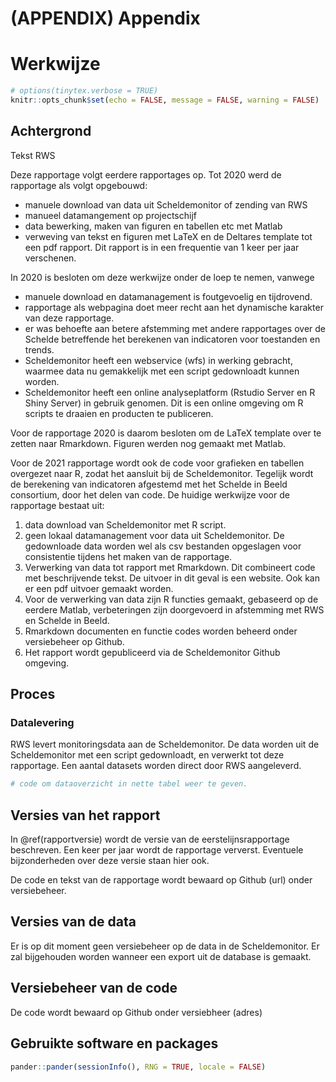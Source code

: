 # (APPENDIX) Appendix {-} 

# Werkwijze


```r
# options(tinytex.verbose = TRUE)
knitr::opts_chunk$set(echo = FALSE,	message = FALSE, warning = FALSE)
```

## Achtergrond

Tekst RWS

Deze rapportage volgt eerdere rapportages op. Tot 2020 werd de rapportage als volgt opgebouwd:

* manuele download van data uit Scheldemonitor of zending van RWS
* manueel datamangement op projectschijf
* data bewerking, maken van figuren en tabellen etc met Matlab
* verweving van tekst en figuren met LaTeX en de Deltares template tot een pdf rapport. Dit rapport is in een frequentie van 1 keer per jaar verschenen. 

In 2020 is besloten om deze werkwijze onder de loep te nemen, vanwege

* manuele download en datamanagement is foutgevoelig en tijdrovend.
* rapportage als webpagina doet meer recht aan het dynamische karakter van deze rapportage.
* er was behoefte aan betere afstemming met andere rapportages over de Schelde betreffende het berekenen van indicatoren voor toestanden en trends.
* Scheldemonitor heeft een webservice (wfs) in werking gebracht, waarmee data nu gemakkelijk met een script gedownloadt kunnen worden. 
* Scheldemonitor heeft een online analyseplatform (Rstudio Server en R Shiny Server) in gebruik genomen. Dit is een online omgeving om R scripts te draaien en producten te publiceren.

Voor de rapportage 2020 is daarom besloten om de LaTeX template over te zetten naar Rmarkdown. Figuren werden nog gemaakt met Matlab.

Voor de 2021 rapportage wordt ook de code voor grafieken en tabellen overgezet naar R, zodat het aansluit bij de Scheldemonitor. Tegelijk wordt de berekening van indicatoren afgestemd met het Schelde in Beeld consortium, door het delen van code. De huidige werkwijze voor de rapportage bestaat uit:

1) data download van Scheldemonitor met R script. 
2) geen lokaal datamanagement voor data uit Scheldemonitor. De gedownloade data worden wel als csv bestanden opgeslagen voor consistentie tijdens het maken van de rapportage.
3) Verwerking van data tot rapport met Rmarkdown. Dit combineert code met beschrijvende tekst. De uitvoer in dit geval is een website. Ook kan er een pdf uitvoer gemaakt worden. 
4) Voor de verwerking van data zijn R functies gemaakt, gebaseerd op de eerdere Matlab, verbeteringen zijn doorgevoerd in afstemming met RWS en Schelde in Beeld. 
5) Rmarkdown documenten en functie codes worden beheerd onder versiebeheer op Github.
5) Het rapport wordt gepubliceerd via de Scheldemonitor Github omgeving. 


## Proces

### Datalevering

RWS levert monitoringsdata aan de Scheldemonitor. De data worden uit de Scheldemonitor met een script gedownloadt, en verwerkt tot deze rapportage. Een aantal datasets worden direct door RWS aangeleverd.

```r
# code om dataoverzicht in nette tabel weer te geven. 


```


## Versies van het rapport

In \@ref(rapportversie) wordt de versie van de eerstelijnsrapportage beschreven. Een keer per jaar wordt de rapportage ververst. Eventuele bijzonderheden over deze versie staan hier ook.

De code en tekst van de rapportage wordt bewaard op Github (url) onder versiebeheer. 

## Versies van de data

Er is op dit moment geen versiebeheer op de data in de Scheldemonitor. Er zal bijgehouden worden wanneer een export uit de database is gemaakt. 

## Versiebeheer van de code

De code wordt bewaard op Github onder versiebheer (adres)

## Gebruikte software en packages

```r
pander::pander(sessionInfo(), RNG = TRUE, locale = FALSE)
```





